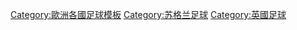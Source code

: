 [[Category:歐洲各國足球模板|Category:歐洲各國足球模板]]
[[Category:苏格兰足球|Category:苏格兰足球]]
[[Category:英國足球|Category:英國足球]]